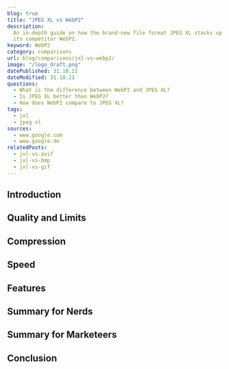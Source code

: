 ```yaml
---
blog: true
title: "JPEG XL vs WebP2"
description:
  An in-depth guide on how the brand-new file format JPEG XL stacks up against
  its competitor WebP2.
keyword: WebP2
category: comparisons
url: blog/comparisons/jxl-vs-webp2/
image: "/logo_draft.png"
datePublished: 31.10.21
dateModified: 31.10.21
questions:
  - What is the difference between WebP2 and JPEG XL?
  - Is JPEG XL better than WebP2?
  - How does WebP2 compare to JPEG XL?
tags:
  - jxl
  - jpeg xl
sources:
  - www.google.com
  - www.google.de
relatedPosts:
  - jxl-vs-avif
  - jxl-vs-bmp
  - jxl-vs-gif
---
```


## Introduction

## Quality and Limits

## Compression

## Speed

## Features

## Summary for Nerds

## Summary for Marketeers

## Conclusion
